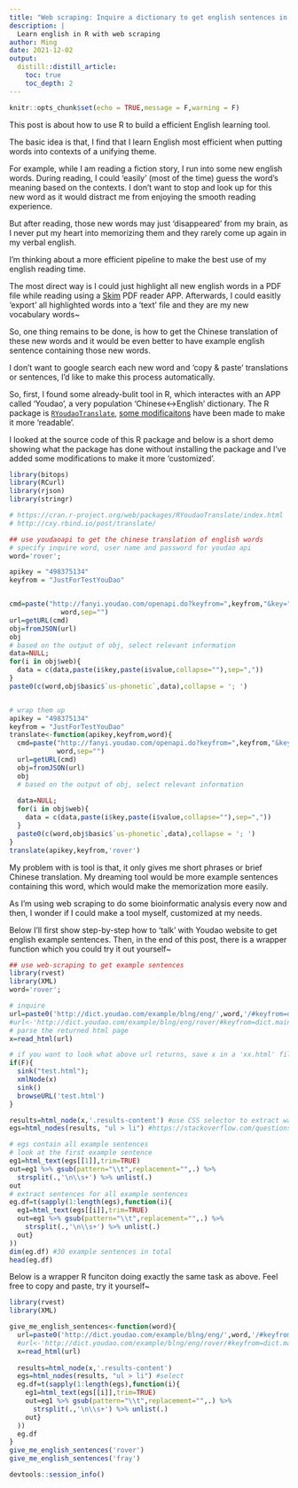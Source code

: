 ```yaml
---
title: "Web scraping: Inquire a dictionary to get english sentences in R"
description: |
  Learn english in R with web scraping
author: Ming
date: 2021-12-02
output:
  distill::distill_article:
    toc: true
    toc_depth: 2
---
```


```r
knitr::opts_chunk$set(echo = TRUE,message = F,warning = F)
```

This post is about how to use R to build a efficient English learning tool.

The basic idea is that, I find that I learn English most efficient when putting words into contexts of a unifying theme.

For example, while I am reading a fiction story, I run into some new english words. 
During reading, I could 'easily' (most of the time) guess the word's meaning based on the contexts. I don't want to stop and look up for this new word as it would distract me from enjoying the smooth reading experience.

But after reading, those new words may just 'disappeared' from my brain, as I never put my heart into memorizing them and they rarely come up again in my verbal english.

I'm thinking about a more efficient pipeline to make the best use of my english reading time.

The most direct way is I could just highlight all new english words in a PDF file while reading using a [Skim](https://skim-app.sourceforge.io/) PDF reader APP. 
Afterwards, I could easitly 'export' all highlighted words into a 'text' file and they are my new vocabulary words~

So, one thing remains to be done, is how to get the Chinese translation of these new words and it would be even better to have example english sentence containing those new words.

I don't want to google search each new word and 'copy & paste' translations or sentences, I'd like to make this process automatically.

So, first, I found some already-bulit tool in R, which interactes with an APP called 'Youdao', a very population 'Chinese<->English' dictionary.
The R package is [`RYoudaoTranslate`](https://cran.r-project.org/web/packages/RYoudaoTranslate/index.html), [some modificaitons](http://cxy.rbind.io/post/translate/) have been made to make it more 'readable'.

I looked at the source code of this R package and below is a short demo showing what the package has done without installing the package and I've added some modifications to make it more 'customized'.

```r
library(bitops)
library(RCurl)
library(rjson)
library(stringr)

# https://cran.r-project.org/web/packages/RYoudaoTranslate/index.html
# http://cxy.rbind.io/post/translate/

## use youdaoapi to get the chinese translation of english words
# specify inquire word, user name and password for youdao api
word='rover';

apikey = "498375134"
keyfrom = "JustForTestYouDao"


cmd=paste("http://fanyi.youdao.com/openapi.do?keyfrom=",keyfrom,"&key=",apikey,"&type=data&doctype=json&version=1.1&q=",
             word,sep="")
url=getURL(cmd)
obj=fromJSON(url)
obj
# based on the output of obj, select relevant information
data=NULL;
for(i in obj$web){
  data = c(data,paste(i$key,paste(i$value,collapse=""),sep=","))
}
paste0(c(word,obj$basic$`us-phonetic`,data),collapse = '; ')


# wrap them up
apikey = "498375134"
keyfrom = "JustForTestYouDao"
translate<-function(apikey,keyfrom,word){
  cmd=paste("http://fanyi.youdao.com/openapi.do?keyfrom=",keyfrom,"&key=",apikey,"&type=data&doctype=json&version=1.1&q=",
            word,sep="")
  url=getURL(cmd)
  obj=fromJSON(url)
  obj
  # based on the output of obj, select relevant information
  
  data=NULL;
  for(i in obj$web){
    data = c(data,paste(i$key,paste(i$value,collapse=""),sep=","))
  }
  paste0(c(word,obj$basic$`us-phonetic`,data),collapse = '; ')
}
translate(apikey,keyfrom,'rover')
```

My problem with is tool is that, it only gives me short phrases or brief Chinese translation.
My dreaming tool would be more example sentences containing this word, which would make the memorization more easily.

As I'm using web scraping to do some bioinformatic analysis every now and then, I wonder if I could make a tool myself, customized at my needs.

Below I'll first show step-by-step how to 'talk' with Youdao website to get english example sentences. Then, in the end of this post, there is a wrapper function which you could try it out yourself~

```r
## use web-scraping to get example sentences
library(rvest)
library(XML)
word='rover';

# inquire
url=paste0('http://dict.youdao.com/example/blng/eng/',word,'/#keyfrom=dict.main.moreblng');
#url<-'http://dict.youdao.com/example/blng/eng/rover/#keyfrom=dict.main.moreblng'
# parse the returned html page
x=read_html(url)

# if you want to look what above url returns, save x in a 'xx.html' file and browse it
if(F){
  sink("test.html");
  xmlNode(x)
  sink()
  browseURL('test.html')
}

results=html_node(x,'.results-content') #use CSS selector to extract wanted contents
egs=html_nodes(results, "ul > li") #https://stackoverflow.com/questions/52650604/scraping-li-elements-with-rvest 

# egs contain all example sentences
# look at the first example sentence
eg1=html_text(egs[[1]],trim=TRUE)
out=eg1 %>% gsub(pattern="\\t",replacement="",.) %>% 
  strsplit(.,'\n\\s+') %>% unlist(.)
out
# extract sentences for all example sentences
eg.df=t(sapply(1:length(egs),function(i){
  eg1=html_text(egs[[i]],trim=TRUE)
  out=eg1 %>% gsub(pattern="\\t",replacement="",.) %>% 
    strsplit(.,'\n\\s+') %>% unlist(.)
  out}
))
dim(eg.df) #30 example sentences in total
head(eg.df)  
```

Below is a wrapper R funciton doing exactly the same task as above.
Feel free to copy and paste, try it yourself~

```r
library(rvest)
library(XML)

give_me_english_sentences<-function(word){
  url=paste0('http://dict.youdao.com/example/blng/eng/',word,'/#keyfrom=dict.main.moreblng');
  #url<-'http://dict.youdao.com/example/blng/eng/rover/#keyfrom=dict.main.moreblng'
  x=read_html(url)
  
  results=html_node(x,'.results-content')
  egs=html_nodes(results, "ul > li") #select 
  eg.df=t(sapply(1:length(egs),function(i){
    eg1=html_text(egs[[i]],trim=TRUE)
    out=eg1 %>% gsub(pattern="\\t",replacement="",.) %>% 
      strsplit(.,'\n\\s+') %>% unlist(.)
    out}
  ))
  eg.df
}
give_me_english_sentences('rover')
give_me_english_sentences('fray')
```


```r
devtools::session_info()
```
